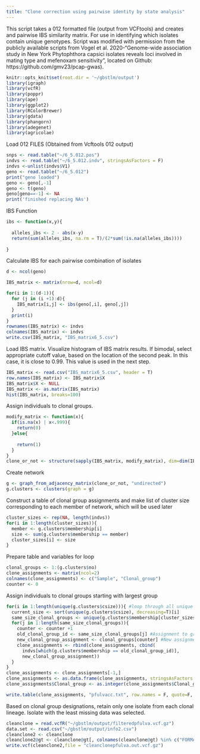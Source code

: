 ```yaml
---
title: "Clone correction using pairwise identity by state analysis"
---
```

This script takes a 012 formatted file (output from VCFtools) and creates and pairwise IBS similarity matrix. 
For use in identifying which isolates contain unique genotypes.
Script was modified with permission from the publicly available scripts from Vogel et al. 2020-"Genome-wide association study in New York Phytophthora capsici isolates reveals loci involved in mating type and mefenoxam sensitivity", located on Github: https://github.com/gmv23/pcap-gwas).

```r
knitr::opts_knit$set(root.dir = '~/gbstlm/output')
library(igraph)
library(vcfR)
library(poppr)
library(ape)
library(ggplot2)
library(RColorBrewer)
library(gdata)
library(phangorn)
library(adegenet)
library(agricolae)
```

Load 012 FILES (Obtained from Vcftools 012 output)
```r
snps <- read.table("~/6_5.012.pos")
indvs <- read.table("~/6_5.012.indv", stringsAsFactors = F)
indvs <-unlist(indvs$V1)
geno <- read.table("~/6_5.012")
print("geno loaded")
geno <- geno[,-1]
geno <- t(geno)
geno[geno==-1] <- NA
print('finished replacing NAs')
```

IBS Function
```r
ibs <- function(x,y){
  
  alleles_ibs <- 2 - abs(x-y)
  return(sum(alleles_ibs, na.rm = T)/(2*sum(!is.na(alleles_ibs))))
  
}
```

Calculate IBS for each pairwise combination of isolates
```r
d <- ncol(geno)

IBS_matrix <- matrix(nrow=d, ncol=d)

for(i in 1:(d-1)){
  for (j in (i +1):d){
    IBS_matrix[i,j] <- ibs(geno[,i], geno[,j])
  }
  print(i)
}
rownames(IBS_matrix) <- indvs
colnames(IBS_matrix) <- indvs
write.csv(IBS_matrix, "IBS_matrix6_5.csv")
```

Load IBS matrix. Visualize histogram of IBS matrix results. If bimodal, select appropriate cutoff value, based on the location of the second peak. In this case, it is close to 0.99. This value is used in the next step. 
```r
IBS_matrix <- read.csv("IBS_matrix6_5.csv", header = T)
row.names(IBS_matrix) <- IBS_matrix$X
IBS_matrix$X <- NULL
IBS_matrix <- as.matrix(IBS_matrix)
hist(IBS_matrix, breaks=100)
```

Assign individuals to clonal groups. 
```r
modify_matrix <- function(x){
  if(is.na(x) | x<.999){
    return(0)
  }else{
    
    return(1)
  }
}
clone_or_not <- structure(sapply(IBS_matrix, modify_matrix), dim=dim(IBS_matrix))
```

Create network 
```r
g <- graph_from_adjacency_matrix(clone_or_not, "undirected")
g.clusters <- clusters(graph = g)
```

Construct a table of clonal group assignments and make list of cluster size corresponding to each member of network, which will be used later
```r
cluster_sizes <- rep(NA, length(indvs))
for(i in 1:length(cluster_sizes)){
  member <- g.clusters$membership[i]
  size <- sum(g.clusters$membership == member)
  cluster_sizes[i] <- size
}
```

Prepare table and variables for loop
```r
clonal_groups <- 1:(g.clusters$no)
clone_assignments <- matrix(ncol=2)
colnames(clone_assignments) <- c("Sample", "Clonal_group")
counter <- 0
```

Assign individuals to clonal groups starting with largest group
```r
for(i in 1:length(unique(g.clusters$csize))){ #loop through all unique cluster sizes
  current_size <- sort(unique(g.clusters$csize), decreasing=T)[i] 
  same_size_clonal_groups <- unique(g.clusters$membership[cluster_sizes == current_size]) 
  for(j in 1:length(same_size_clonal_groups)){ 
    counter <- counter +1
    old_clonal_group_id <- same_size_clonal_groups[j] #Assignment to group from g.clusters$membership
    new_clonal_group_assignment <- clonal_groups[counter] #New assignment going from largest to smallest
    clone_assignments <- rbind(clone_assignments, cbind(
      indvs[which(g.clusters$membership == old_clonal_group_id)],
      new_clonal_group_assignment))
  }
}
clone_assignments <- clone_assignments[-1,]
clone_assignments <- as.data.frame(clone_assignments, stringsAsFactors = F)
clone_assignments$Clonal_group <- as.integer(clone_assignments$Clonal_group)

write.table(clone_assignments, "pfulvacc.txt", row.names = F, quote=F, sep="\t")
```

Based on clonal group designations, retain only one isolate from each clonal lineage. Isolate with the least missing data was selected.
```r
cleanclone = read.vcfR("~/gbstlm/output/filteredpfulva.vcf.gz")
data.set <- read.csv("~/gbstlm/output/info2.csv")
cleanclone2 <- cleanclone
cleanclone2@gt <- cleanclone@gt[, colnames(cleanclone@gt) %in% c("FORMAT", "pf76", "18009", "17038", "pf88", "17052", "19014", "18019", "19004", "17043", "18025","19006", "pf82","18010", "18012","18013", "17057","18005", "pf84")]
write.vcf(cleanclone2,file = "cleanclonepfulva.out.vcf.gz")
```
